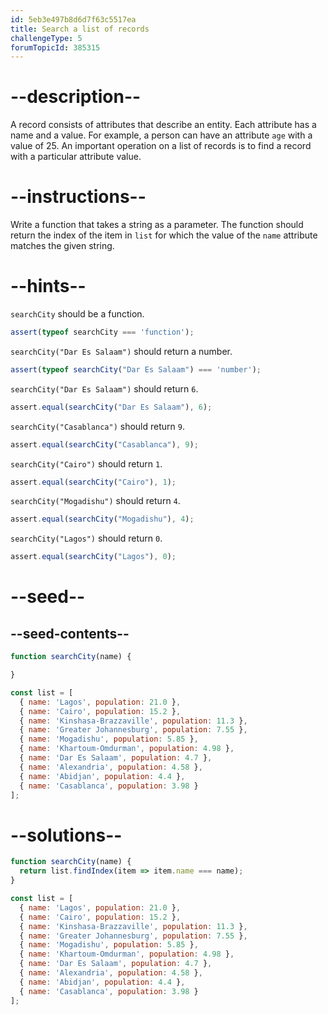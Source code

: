 ```yaml
---
id: 5eb3e497b8d6d7f63c5517ea
title: Search a list of records
challengeType: 5
forumTopicId: 385315
---
```


# --description--

A record consists of attributes that describe an entity. Each attribute has a name and a value. For example, a person can have an attribute `age` with a value of 25. An important operation on a list of records is to find a record with a particular attribute value.

# --instructions--

Write a function that takes a string as a parameter. The function should return the index of the item in `list` for which the value of the `name` attribute matches the given string.

# --hints--

`searchCity` should be a function.

```js
assert(typeof searchCity === 'function');
```

`searchCity("Dar Es Salaam")` should return a number.

```js
assert(typeof searchCity("Dar Es Salaam") === 'number');
```

`searchCity("Dar Es Salaam")` should return `6`.

```js
assert.equal(searchCity("Dar Es Salaam"), 6);
```

`searchCity("Casablanca")` should return `9`.

```js
assert.equal(searchCity("Casablanca"), 9);
```

`searchCity("Cairo")` should return `1`.

```js
assert.equal(searchCity("Cairo"), 1);
```

`searchCity("Mogadishu")` should return `4`.

```js
assert.equal(searchCity("Mogadishu"), 4);
```

`searchCity("Lagos")` should return `0`.

```js
assert.equal(searchCity("Lagos"), 0);
```

# --seed--

## --seed-contents--

```js
function searchCity(name) {

}

const list = [
  { name: 'Lagos', population: 21.0 },
  { name: 'Cairo', population: 15.2 },
  { name: 'Kinshasa-Brazzaville', population: 11.3 },
  { name: 'Greater Johannesburg', population: 7.55 },
  { name: 'Mogadishu', population: 5.85 },
  { name: 'Khartoum-Omdurman', population: 4.98 },
  { name: 'Dar Es Salaam', population: 4.7 },
  { name: 'Alexandria', population: 4.58 },
  { name: 'Abidjan', population: 4.4 },
  { name: 'Casablanca', population: 3.98 }
];
```

# --solutions--

```js
function searchCity(name) {
  return list.findIndex(item => item.name === name);
}

const list = [
  { name: 'Lagos', population: 21.0 },
  { name: 'Cairo', population: 15.2 },
  { name: 'Kinshasa-Brazzaville', population: 11.3 },
  { name: 'Greater Johannesburg', population: 7.55 },
  { name: 'Mogadishu', population: 5.85 },
  { name: 'Khartoum-Omdurman', population: 4.98 },
  { name: 'Dar Es Salaam', population: 4.7 },
  { name: 'Alexandria', population: 4.58 },
  { name: 'Abidjan', population: 4.4 },
  { name: 'Casablanca', population: 3.98 }
];
```
